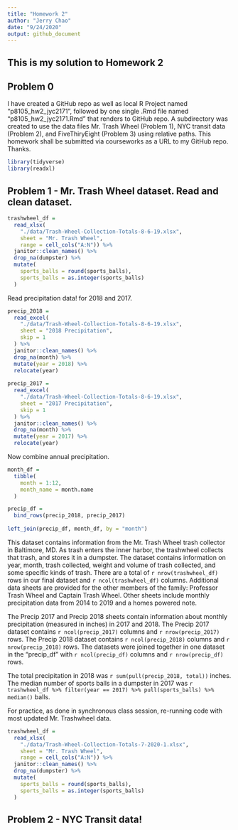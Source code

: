 ```yaml
---
title: "Homework 2"
author: "Jerry Chao"
date: "9/24/2020"
output: github_document
---
```


## This is my solution to Homework 2

## Problem 0
I have created a GitHub repo as well as local R Project named "p8105_hw2_jyc2171", followed by one single .Rmd file named "p8105_hw2_jyc2171.Rmd" that renders to GitHub repo.  A subdirectory was created to use the data files Mr. Trash Wheel (Problem 1), NYC transit data (Problem 2), and FiveThiryEight (Problem 3) using relative paths.  This homework shall be submitted via courseworks as a URL to my GitHub repo.  Thanks.

```r
library(tidyverse)
library(readxl)
```

## Problem 1 - Mr. Trash Wheel dataset.  Read and clean dataset.


```r
trashwheel_df = 
  read_xlsx(
    "./data/Trash-Wheel-Collection-Totals-8-6-19.xlsx",
    sheet = "Mr. Trash Wheel",
    range = cell_cols("A:N")) %>% 
  janitor::clean_names() %>% 
  drop_na(dumpster) %>% 
  mutate(
    sports_balls = round(sports_balls),
    sports_balls = as.integer(sports_balls)
  )
```

Read precipitation data! for 2018 and 2017.

```r
precip_2018 =
  read_excel(
    "./data/Trash-Wheel-Collection-Totals-8-6-19.xlsx",
    sheet = "2018 Precipitation",
    skip = 1 
  ) %>% 
  janitor::clean_names() %>% 
  drop_na(month) %>% 
  mutate(year = 2018) %>% 
  relocate(year)
    
precip_2017 =
  read_excel(
    "./data/Trash-Wheel-Collection-Totals-8-6-19.xlsx",
    sheet = "2017 Precipitation",
    skip = 1 
  ) %>% 
  janitor::clean_names() %>% 
  drop_na(month) %>% 
  mutate(year = 2017) %>% 
  relocate(year)
```

Now combine annual precipitation.

```r
month_df = 
  tibble(
    month = 1:12,
    month_name = month.name
  )

precip_df = 
  bind_rows(precip_2018, precip_2017)
  
left_join(precip_df, month_df, by = "month")
```

This dataset contains information from the Mr. Trash Wheel trash collector in Baltimore, MD.  As trash enters the inner harbor, the trashwheel collects that trash, and stores it in a dumpster.   The dataset contains information on year, month, trash collected, weight and volume of trash collected, and some specific kinds of trash.  There are a total of `r nrow(trashwheel_df)` rows in our final dataset and `r ncol(trashwheel_df)` columns.  Additional data sheets are provided for the other members of the family: Professor Trash Wheel and Captain Trash Wheel.  Other sheets include monthly precipitation data from 2014 to 2019 and a homes powered note.  

The Precip 2017 and Precip 2018 sheets contain information about monthly precipitation (measured in inches) in 2017 and 2018.  The Precip 2017 dataset contains `r ncol(precip_2017)` columns and `r nrow(precip_2017)` rows.  The Precip 2018 dataset contains `r ncol(precip_2018)` columns and `r nrow(precip_2018)` rows.  The datasets were joined together in one dataset in the "precip_df"
with `r ncol(precip_df)` columns and `r nrow(precip_df)` rows.  

The total precipitation in 2018 was `r sum(pull(precip_2018, total))` inches.
The median number of sports balls in a dumpster in 2017 was `r trashwheel_df %>% filter(year == 2017) %>% pull(sports_balls) %>% median()` balls. 

For practice, as done in synchronous class session, re-running code with most updated Mr. Trashwheel data.

```r
trashwheel_df = 
  read_xlsx(
    "./data/Trash-Wheel-Collection-Totals-7-2020-1.xlsx",
    sheet = "Mr. Trash Wheel",
    range = cell_cols("A:N")) %>% 
  janitor::clean_names() %>% 
  drop_na(dumpster) %>% 
  mutate(
    sports_balls = round(sports_balls),
    sports_balls = as.integer(sports_balls)
  )
```

## Problem 2 - NYC Transit data!

```r

```


